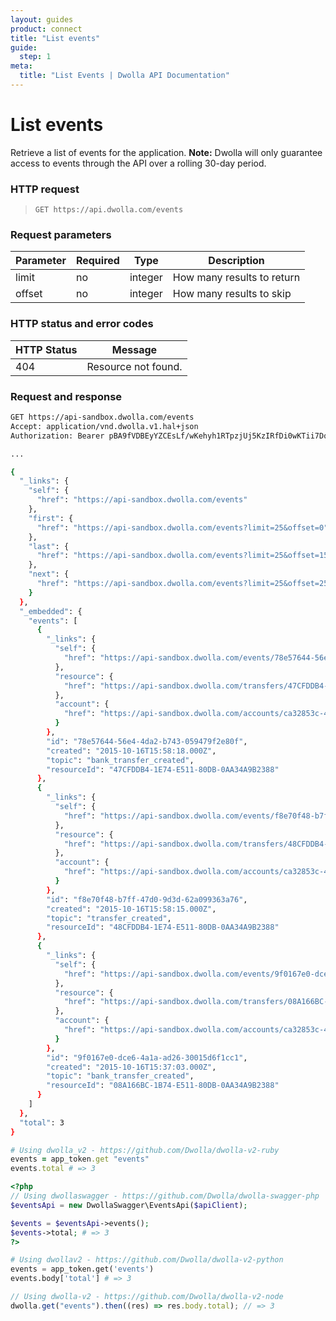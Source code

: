 ```yaml
---
layout: guides
product: connect
title: "List events"
guide:
  step: 1
meta:
  title: "List Events | Dwolla API Documentation"
---
```


# List events

Retrieve a list of events for the application. **Note:** Dwolla will only guarantee access to events through the API over a rolling 30-day period.

### HTTP request

> `GET https://api.dwolla.com/events`

### Request parameters

| Parameter | Required | Type    | Description                |
| --------- | -------- | ------- | -------------------------- |
| limit     | no       | integer | How many results to return |
| offset    | no       | integer | How many results to skip   |

### HTTP status and error codes

| HTTP Status | Message             |
| ----------- | ------------------- |
| 404         | Resource not found. |

### Request and response

```bash
GET https://api-sandbox.dwolla.com/events
Accept: application/vnd.dwolla.v1.hal+json
Authorization: Bearer pBA9fVDBEyYZCEsLf/wKehyh1RTpzjUj5KzIRfDi0wKTii7DqY

...

{
  "_links": {
    "self": {
      "href": "https://api-sandbox.dwolla.com/events"
    },
    "first": {
      "href": "https://api-sandbox.dwolla.com/events?limit=25&offset=0"
    },
    "last": {
      "href": "https://api-sandbox.dwolla.com/events?limit=25&offset=150"
    },
    "next": {
      "href": "https://api-sandbox.dwolla.com/events?limit=25&offset=25"
    }
  },
  "_embedded": {
    "events": [
      {
        "_links": {
          "self": {
            "href": "https://api-sandbox.dwolla.com/events/78e57644-56e4-4da2-b743-059479f2e80f"
          },
          "resource": {
            "href": "https://api-sandbox.dwolla.com/transfers/47CFDDB4-1E74-E511-80DB-0AA34A9B2388"
          },
          "account": {
            "href": "https://api-sandbox.dwolla.com/accounts/ca32853c-48fa-40be-ae75-77b37504581b"
          }
        },
        "id": "78e57644-56e4-4da2-b743-059479f2e80f",
        "created": "2015-10-16T15:58:18.000Z",
        "topic": "bank_transfer_created",
        "resourceId": "47CFDDB4-1E74-E511-80DB-0AA34A9B2388"
      },
      {
        "_links": {
          "self": {
            "href": "https://api-sandbox.dwolla.com/events/f8e70f48-b7ff-47d0-9d3d-62a099363a76"
          },
          "resource": {
            "href": "https://api-sandbox.dwolla.com/transfers/48CFDDB4-1E74-E511-80DB-0AA34A9B2388"
          },
          "account": {
            "href": "https://api-sandbox.dwolla.com/accounts/ca32853c-48fa-40be-ae75-77b37504581b"
          }
        },
        "id": "f8e70f48-b7ff-47d0-9d3d-62a099363a76",
        "created": "2015-10-16T15:58:15.000Z",
        "topic": "transfer_created",
        "resourceId": "48CFDDB4-1E74-E511-80DB-0AA34A9B2388"
      },
      {
        "_links": {
          "self": {
            "href": "https://api-sandbox.dwolla.com/events/9f0167e0-dce6-4a1a-ad26-30015d6f1cc1"
          },
          "resource": {
            "href": "https://api-sandbox.dwolla.com/transfers/08A166BC-1B74-E511-80DB-0AA34A9B2388"
          },
          "account": {
            "href": "https://api-sandbox.dwolla.com/accounts/ca32853c-48fa-40be-ae75-77b37504581b"
          }
        },
        "id": "9f0167e0-dce6-4a1a-ad26-30015d6f1cc1",
        "created": "2015-10-16T15:37:03.000Z",
        "topic": "bank_transfer_created",
        "resourceId": "08A166BC-1B74-E511-80DB-0AA34A9B2388"
      }
    ]
  },
  "total": 3
}
```

```ruby
# Using dwolla_v2 - https://github.com/Dwolla/dwolla-v2-ruby
events = app_token.get "events"
events.total # => 3
```

```php
<?php
// Using dwollaswagger - https://github.com/Dwolla/dwolla-swagger-php
$eventsApi = new DwollaSwagger\EventsApi($apiClient);

$events = $eventsApi->events();
$events->total; # => 3
?>
```

```python
# Using dwollav2 - https://github.com/Dwolla/dwolla-v2-python
events = app_token.get('events')
events.body['total'] # => 3
```

```javascript
// Using dwolla-v2 - https://github.com/Dwolla/dwolla-v2-node
dwolla.get("events").then((res) => res.body.total); // => 3
```
